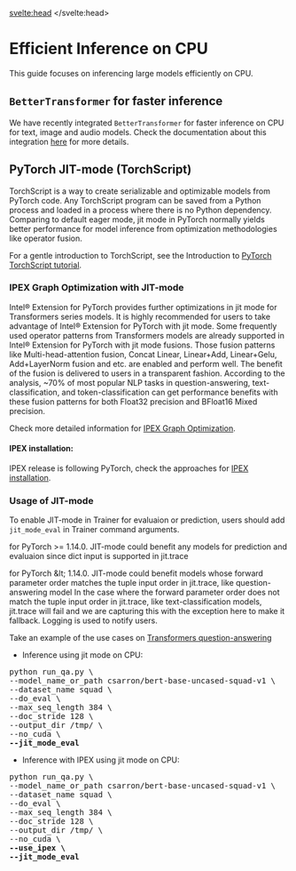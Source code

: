 <script lang="ts">
let fw: "pt" | "tf" = "pt";
onMount(() => {
    const urlParams = new URLSearchParams(window.location.search);
    fw = urlParams.get("fw") || "pt";
});
</script>
<svelte:head>
  <meta name="hf:doc:metadata" content={JSON.stringify(metadata)} >
</svelte:head>
<!--Copyright 2022 The HuggingFace Team. All rights reserved.

Licensed under the Apache License, Version 2.0 (the "License"); you may not use this file except in compliance with
the License. You may obtain a copy of the License at

http://www.apache.org/licenses/LICENSE-2.0

Unless required by applicable law or agreed to in writing, software distributed under the License is distributed on
an "AS IS" BASIS, WITHOUT WARRANTIES OR CONDITIONS OF ANY KIND, either express or implied. See the License for the

⚠️ Note that this file is in Markdown but contain specific syntax for our doc-builder (similar to MDX) that may not be
rendered properly in your Markdown viewer.

-->

# Efficient Inference on CPU

This guide focuses on inferencing large models efficiently on CPU.

## `BetterTransformer` for faster inference

We have recently integrated `BetterTransformer` for faster inference on CPU for text, image and audio models. Check the documentation about this integration [here](https://huggingface.co/docs/optimum/bettertransformer/overview) for more details.

## PyTorch JIT-mode (TorchScript)
TorchScript is a way to create serializable and optimizable models from PyTorch code. Any TorchScript program can be saved from a Python process and loaded in a process where there is no Python dependency.
Comparing to default eager mode, jit mode in PyTorch normally yields better performance for model inference from optimization methodologies like operator fusion.

For a gentle introduction to TorchScript, see the Introduction to [PyTorch TorchScript tutorial](https://pytorch.org/tutorials/beginner/Intro_to_TorchScript_tutorial.html#tracing-modules).

### IPEX Graph Optimization with JIT-mode
Intel® Extension for PyTorch provides further optimizations in jit mode for Transformers series models. It is highly recommended for users to take advantage of Intel® Extension for PyTorch with jit mode. Some frequently used operator patterns from Transformers models are already supported in Intel® Extension for PyTorch with jit mode fusions. Those fusion patterns like Multi-head-attention fusion, Concat Linear, Linear+Add, Linear+Gelu, Add+LayerNorm fusion and etc. are enabled and perform well. The benefit of the fusion is delivered to users in a transparent fashion. According to the analysis, ~70% of most popular NLP tasks in question-answering, text-classification, and token-classification can get performance benefits with these fusion patterns for both Float32 precision and BFloat16 Mixed precision.

Check more detailed information for [IPEX Graph Optimization](https://intel.github.io/intel-extension-for-pytorch/cpu/latest/tutorials/features/graph_optimization.html).

#### IPEX installation:

IPEX release is following PyTorch, check the approaches for [IPEX installation](https://intel.github.io/intel-extension-for-pytorch/).

### Usage of JIT-mode
To enable JIT-mode in Trainer for evaluaion or prediction, users should add `jit_mode_eval` in Trainer command arguments.

<Tip warning={true}>

for PyTorch >= 1.14.0. JIT-mode could benefit any models for prediction and evaluaion since dict input is supported in jit.trace

for PyTorch &amp;lt; 1.14.0. JIT-mode could benefit models whose forward parameter order matches the tuple input order in jit.trace, like question-answering model
In the case where the forward parameter order does not match the tuple input order in jit.trace, like text-classification models, jit.trace will fail and we are capturing this with the exception here to make it fallback. Logging is used to notify users.

</Tip>

Take an example of the use cases on [Transformers question-answering](https://github.com/huggingface/transformers/tree/main/examples/pytorch/question-answering)


- Inference using jit mode on CPU:
<pre>python run_qa.py \
--model_name_or_path csarron/bert-base-uncased-squad-v1 \
--dataset_name squad \
--do_eval \
--max_seq_length 384 \
--doc_stride 128 \
--output_dir /tmp/ \
--no_cuda \
<b>--jit_mode_eval </b></pre> 

- Inference with IPEX using jit mode on CPU:
<pre>python run_qa.py \
--model_name_or_path csarron/bert-base-uncased-squad-v1 \
--dataset_name squad \
--do_eval \
--max_seq_length 384 \
--doc_stride 128 \
--output_dir /tmp/ \
--no_cuda \
<b>--use_ipex \</b>
<b>--jit_mode_eval</b></pre> 
